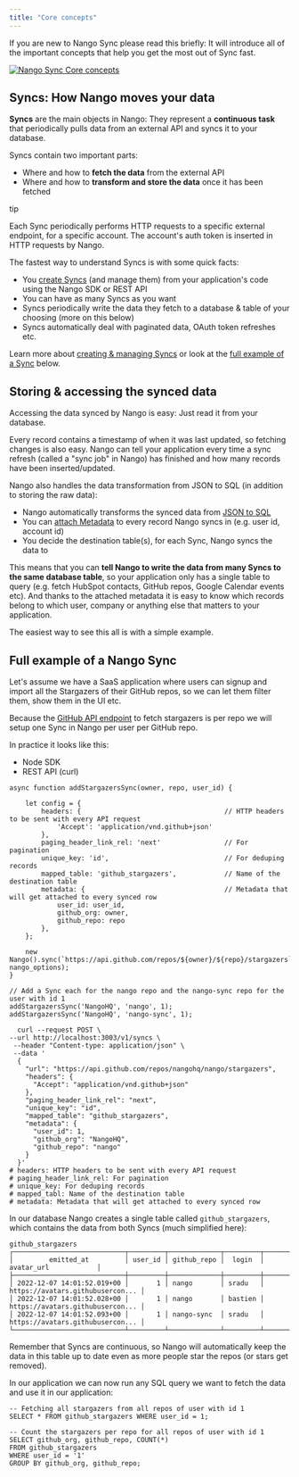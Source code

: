 ```yaml
---
title: "Core concepts"
---
```


If you are new to Nango Sync please read this briefly: It will introduce all of the important concepts that help you get the most out of Sync fast.

[![Nango Sync Core concepts](/images/nango-sync/use-nango/sync-core-concepts-c584045b3cee2bc3eea4a82bd0d9c387.png)](/assets/files/sync-core-concepts-c584045b3cee2bc3eea4a82bd0d9c387.png)

## Syncs: How Nango moves your data[](#syncs-how-nango-moves-your-data "Direct link to Syncs: How Nango moves your data")

**Syncs** are the main objects in Nango: They represent a **continuous task** that periodically pulls data from an external API and syncs it to your database.

Syncs contain two important parts:

* Where and how to **fetch the data** from the external API
* Where and how to **transform and store the data** once it has been fetched

tip

Each Sync periodically performs HTTP requests to a specific external endpoint, for a specific account. The account's auth token is inserted in HTTP requests by Nango.

The fastest way to understand Syncs is with some quick facts:

* You [create Syncs](/nango-sync/use-nango/manage-syncs) (and manage them) from your application's code using the Nango SDK or REST API
* You can have as many Syncs as you want
* Syncs periodically write the data they fetch to a database & table of your choosing (more on this below)
* Syncs automatically deal with paginated data, OAuth token refreshes etc.

Learn more about [creating & managing Syncs](/nango-sync/use-nango/sync-all-options) or look at the [full example of a Sync](#exampleSync) below.

## Storing & accessing the synced data[](#storing--accessing-the-synced-data "Direct link to Storing & accessing the synced data")

Accessing the data synced by Nango is easy: Just read it from your database.

Every record contains a timestamp of when it was last updated, so fetching changes is also easy. Nango can tell your application every time a sync refresh (called a "sync job" in Nango) has finished and how many records have been inserted/updated.

Nango also handles the data transformation from JSON to SQL (in addition to storing the raw data):

* Nango automatically transforms the synced data from [JSON to SQL](/nango-sync/use-nango/schema-mappings)
* You can [attach Metadata](/nango-sync/use-nango/sync-metadata) to every record Nango syncs in (e.g. user id, account id)
* You decide the destination table(s), for each Sync, Nango syncs the data to

This means that you can **tell Nango to write the data from many Syncs to the same database table**, so your application only has a single table to query (e.g. fetch HubSpot contacts, GitHub repos, Google Calendar events etc). And thanks to the attached metadata it is easy to know which records belong to which user, company or anything else that matters to your application.

The easiest way to see this all is with a simple example.

## Full example of a Nango Sync[](#exampleSync "Direct link to Full example of a Nango Sync")

Let's assume we have a SaaS application where users can signup and import all the Stargazers of their GitHub repos, so we can let them filter them, show them in the UI etc.

Because the [GitHub API endpoint](https://docs.github.com/en/rest/activity/starring#list-stargazers) to fetch stargazers is per repo we will setup one Sync in Nango per user per GitHub repo.

In practice it looks like this:

* Node SDK
* REST API (curl)

```
async function addStargazersSync(owner, repo, user_id) {
    
    let config = {
        headers: {                                    // HTTP headers to be sent with every API request
            'Accept': 'application/vnd.github+json'   
        },
        paging_header_link_rel: 'next'                // For pagination
        unique_key: 'id',                             // For deduping records
        mapped_table: 'github_stargazers',            // Name of the destination table
        metadata: {                                   // Metadata that will get attached to every synced row
            user_id: user_id,                         
            github_org: owner,                        
            github_repo: repo                         
        },
    };

    new Nango().sync(`https://api.github.com/repos/${owner}/${repo}/stargazers`, nango_options); 
}

// Add a Sync each for the nango repo and the nango-sync repo for the user with id 1
addStargazersSync('NangoHQ', 'nango', 1);
addStargazersSync('NangoHQ', 'nango-sync', 1);

```

```
  curl --request POST \
--url http://localhost:3003/v1/syncs \
 --header "Content-type: application/json" \
 --data '
  {
    "url": "https://api.github.com/repos/nangohq/nango/stargazers",
    "headers": {
      "Accept": "application/vnd.github+json"
    },
    "paging_header_link_rel": "next",
    "unique_key": "id",
    "mapped_table": "github_stargazers",
    "metadata": {
      "user_id": 1,
      "github_org": "NangoHQ",
      "github_repo": "nango"
    }
  }'
# headers: HTTP headers to be sent with every API request
# paging_header_link_rel: For pagination
# unique_key: For deduping records
# mapped_tabl: Name of the destination table
# metadata: Metadata that will get attached to every synced row

```

In our database Nango creates a single table called `github_stargazers`, which contains the data from both Syncs (much simplified here):

```
github_stargazers
┌────────────────────────────┬─────────┬─────────────┬─────────┬──────────────────────────────────┐
│         emitted_at         │ user_id │ github_repo │  login  │            avatar_url            │
├────────────────────────────┼─────────┼─────────────┼─────────┼──────────────────────────────────┤
│ 2022-12-07 14:01:52.019+00 │       1 │ nango       │ sradu   │ https://avatars.githubusercon... │
│ 2022-12-07 14:01:52.028+00 │       1 │ nango       │ bastien │ https://avatars.githubusercon... │
│ 2022-12-07 14:01:52.093+00 │       1 │ nango-sync  │ sradu   │ https://avatars.githubusercon... │
└────────────────────────────┴─────────┴─────────────┴─────────┴──────────────────────────────────┘

```

Remember that Syncs are continuous, so Nango will automatically keep the data in this table up to date even as more people star the repos (or stars get removed).

In our application we can now run any SQL query we want to fetch the data and use it in our application:

```
-- Fetching all stargazers from all repos of user with id 1
SELECT * FROM github_stargazers WHERE user_id = 1;

-- Count the stargazers per repo for all repos of user with id 1
SELECT github_org, github_repo, COUNT(*)
FROM github_stargazers
WHERE user_id = '1'
GROUP BY github_org, github_repo;

```